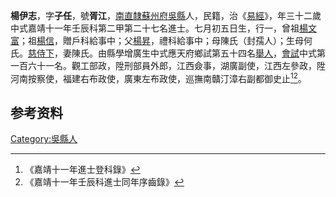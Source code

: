 {{明清人物信息框
| 姓名 = 楊伊志
| 原名 =
| 圖片名稱= 
| 圖片大小 =
| 圖片說明 = 
| 最高職務 =
| 國家 = 大明 
| 爵位 =
| 籍貫 = [[南直隸|南直隸]][[蘇州府|蘇州府]][[吳縣|吳縣]]
| 族裔 = 
| 旗籍 = 
| 字號 = 
| 諡號 =
| 出生日期 = 七月初五日
| 出生地點 =
| 逝世日期 = 
| 逝世地點 =
| 墓葬 =
| 配偶 = 陳氏
| 親屬 = 曾祖[[楊文富|楊文富]]，祖[[楊信|楊信]]，父[[楊昇|楊昇]]，母陳氏（封孺人）；生母何氏
| 出身 =
* 嘉靖十一年壬辰科進士
| 經歷 =
| 著作 =  
*
*
*
}}
'''楊伊志'''{{BD|1501年||1560年||}}，字'''子任'''，號'''胥江'''，[[南直隸|南直隸]][[蘇州府|蘇州府]][[吳縣|吳縣]]人，民籍，治《[[易經|易經]]》，年三十二歲中式嘉靖十一年壬辰科第二甲第二十七名進士。七月初五日生，行一，曾祖[[楊文富|楊文富]]；祖[[楊信|楊信]]，贈戶科給事中；父[[楊昇|楊昇]]，禮科給事中；母陳氏（封孺人）；生母何氏。[[慈侍下|慈侍下]]，妻陳氏。由縣學增廣生中式應天府鄉試第五十四名[[舉人|舉人]]，[[會試|會試]]中式第一百六十一名。觀工部政，陞刑部員外郎，江西僉事，湖廣副使，江西左參政，陞河南按察使，福建右布政使，廣東左布政使，巡撫南贛汀漳右副都御史止<ref>《嘉靖十一年進士登科錄》</ref><ref>《嘉靖十一年壬辰科進士同年序齒錄》</ref>。

== 参考资料 ==
{{reflist}}

{{嘉靖十一年壬辰科殿试金榜}}

{{Authority control}}
{{DEFAULTSORT:}}
[[Category:吳縣人|Category:吳縣人]]


{{明朝人物小作品}}